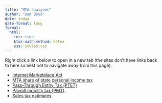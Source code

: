 ```yaml
---
title: "MTA analyses"
author: "Don Boyd"
date: today
date-format: long
format:
  html:
    toc: true
    html-math-method: katex
    css: styles.css
---
```


Right click a link below to open in a new tab (the sites don't have links back to here so best not to navigate away from this page):

-   [Internet Marketplace Act](https://mta-internet-marketplace.netlify.app/)
-   [MTA share of state personal income tax](https://boyd-mta2025-pitshare.netlify.app/)
-   [Pass-Through Entity Tax (PTET)](https://boyd-mta2025-ptet.netlify.app/)
-   [Payroll mobility tax (PMT)](https://boyd-mta2025-pmt.netlify.app/)
-   [Sales tax estimates](https://boyd-mta2025-misc.netlify.app/)

<!-- -   [This site (links)](https://boyd-mta2025-links.netlify.app/) -->
